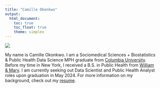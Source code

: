 ```yaml
---
title: "Camille Okonkwo"
output: 
  html_document:
    toc: true
    toc_float: true
    theme: simplex
---
```


![](images/headshot.jpg)

My name is Camille Okonkwo. I am a Sociomedical Sciences + Biostatistics & Public Health Data Science MPH graduate from [Columbia University](https://www.publichealth.columbia.edu/). Before my time in New York, I received a B.S. in Public Health from [William & Mary](https://www.wm.edu/). I am currently seeking out Data Scientist and Public Health Analyst roles upon graduation in May 2024. For more information on my background, check out my [resume](resume.html).